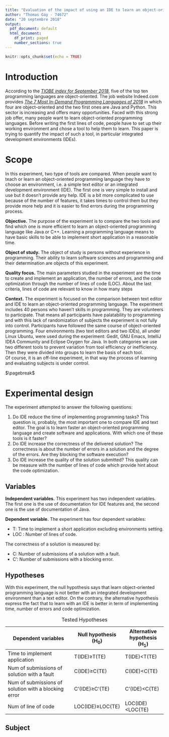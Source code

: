 ```yaml
---
title: "Evaluation of the impact of using an IDE to learn an object-oriented programming language"
author: "Thomas Gay - 74672"
date: "20 septembre 2018"
output:
  pdf_document: default
  html_document:
    df_print: paged
    number_sections: true
---
```


```r
knitr::opts_chunk$set(echo = TRUE)
```
# Introduction
According to the [*TIOBE index for September 2018*][1], five of the top ten programming languages are object-oriented. The job website Indeed.com provides [*The 7 Most In-Demand Programming Languages of 2018*][2] in which four are object-oriented and the two first ones are Java and Python. This sector is increasing and offers many opportunities.  Faced with this strong job offer, many people want to learn object-oriented programming languages. Before writing the first lines of code, people have to set up their working environment and chose a tool to help them to learn. This paper is trying to quantify the impact of such a tool, in particular integrated development environments (IDEs). 

[1]: https://www.tiobe.com/tiobe-index/
[2]: https://www.codingdojo.com/blog/7-most-in-demand-programming-languages-of-2018/

# Scope
In this experiment, two type of tools are compared. When people want to teach or learn an object-oriented programming language they have to choose an environment, i.e. a simple text editor or an integrated development environment (IDE). The first one is very simple to install and use but it doesn't provide any help. IDE is a bit more complicated to use because of the number of features, it takes times to control them but they provide more help and it is easier to find errors during the programming process. 

**Objective.** The purpose of the experiment is to compare the two tools and find which one is more efficient to learn an object-oriented programming language like Java or C++. Learning a programming language means to have basic skills to be able to implement short application in a reasonable time. 

**Object of study.** The object of study is persons without experience in programming. Their ability to learn software sciences and programming and their determination are objects of this experiment. 

**Quality focus.** The main parameters studied in the experiment are the time to create and implement an application, the number of errors, and the code optimization through the number of lines of code (LOC). About the last criteria, lines of code are relevant to know in how many steps  

**Context.** The experiment is focused on the comparison between text editor and IDE to learn an object-oriented programming language. The experiment includes 40 persons who haven't skills in programming. They are volunteers to participate. That means all participants have palatability to programming and with this lack of randomization of subjects the experiment is not fully into control. Participants have followed the same course of object-oriented programming. Four environments (two text editors and two IDEs), all under Linux Ubuntu, were used during the experiment: Gedit, GNU Emacs, IntelliJ IDEA Community and Eclipse Oxygen for Java. In both categories we use two different tools to prevent variation from tool efficiency or inefficiency. Then they were divided into groups to learn the basis of each tool.  
Of course, it is an off-line experiment, in that way the process of learning and evaluating subjects is under control. 

$\pagebreak$

# Experimental design
The experiment attempted to answer the following questions: 

1. Do IDE reduce the time of implementing programming tasks? This question is, probably, the most important one to compare IDE and text editor. The goal is to learn faster an object-oriented programming language and create software and applications. With which one of these tools is it faster? 
2. Do IDE increase the correctness of the delivered solution? The correctness is about the number of errors in a solution and the degree of the errors. Are they blocking the software execution?
3. Do IDE increase the quality of the solution submitted? This quality can be measure with the number of lines of code which provide hint about the code optimization. 

## Variables
**Independent variables.** This experiment has two independent variables. The first one is the use of documentation for IDE features and, the second one is the use of documentation of Java.

**Dependent variable.** The experiment has four dependent variables:

* T: Time to implement a short application excluding environments setting.
* LOC : Number of lines of code.

The correctness of a solution is measured by:

* C: Number of submissions of a solution with a fault.
* C': Number of submissions with a blocking error.

## Hypotheses
With this experiment, the null hypothesis says that learn object-oriented programming language is not better with an integrated development environment than a text editor. On the contrary, the alternative hypothesis express the fact that to learn with an IDE is better in term of implementing time, number of errors and code optimization.

| Dependent variables                                  	| Null hypothesis (H~0~) 	| Alternative hypothesis (H~1~) 	|
|------------------------------------------------------	|------------------------	|-------------------------------	|
| Time to implement application                       	| T(IDE)$\geq$T(TE)      	| T(IDE)$<$T(TE)                	|
| Num of submissions of solution with a fault          	| C(IDE)$\geq$C(TE)      	| C(IDE)$<$C(TE)                	|
| Num of submissions of solution with a blocking error 	| C'(IDE)$\geq$C'(TE)    	| C'(IDE)$<$C(TE)               	|
| Num of line of code                                  	| LOC(IDE)$\geq$LOC(TE)  	| LOC(IDE)$<$LOC(TE)            	|
Table: Tested Hypotheses

## Subject

